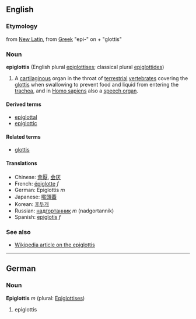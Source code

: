 {{wikipedia}}
==English==
=== Etymology ===
from [[New Latin]], from [[Greek]] "epi-" on + "glottis"

===Noun===
'''epiglottis''' (English plural [[epiglottises]]; classical plural [[epiglottides]])

<!-- this def is terrible - please replace! -->
# {{anatomy}} A [[cartilaginous]] organ in the throat of [[terrestrial]] [[vertebrate]]s covering the [[glottis]] when swallowing to prevent food and liquid from entering the [[trachea]], and in [[Homo sapiens]] also a [[speech organ]].

====Derived terms====
*[[epiglottal]]
*[[epiglottic]]

====Related terms====
*[[glottis]]

====Translations====
*Chinese: [[會厭]], [[会厌]]
*French: [[épiglotte]] ''f''
*German: Epiglottis ''m''
*Japanese: [[喉頭蓋]]
*Korean: [[후두개]]
*Russian: [[надгортанник]] ''m'' (nadgortannik)
*Spanish: [[epiglotis]] ''f''

===See also===
*[[w:Epiglottis|Wikipedia article on the epiglottis]]

----

==German==
===Noun===
'''Epiglottis''' ''m'' (plural: [[Epiglottises]])

# epiglottis